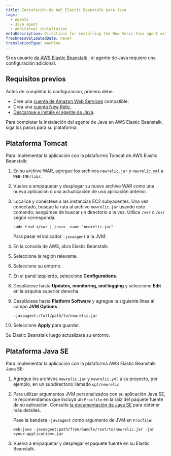 ```yaml
---
title: Instalación de AWS Elastic Beanstalk para Java
tags:
  - Agents
  - Java agent
  - Additional installation
metaDescription: Directions for installing the New Relic Java agent with Elastic Beanstalk.
freshnessValidatedDate: never
translationType: machine
---
```


Si es usuario [de AWS Elastic Beanstalk](http://docs.amazonwebservices.com/elasticbeanstalk/latest/gsg/) , el agente de Java requiere una configuración adicional.

## Requisitos previos

Antes de completar la configuración, primero debe:

* Cree una [cuenta de Amazon Web Services](http://aws.amazon.com/elasticbeanstalk/) compatible.
* Crea una [cuenta New Relic ](http://newrelic.com/signup).
* [Descargue e instale el agente de Java](/docs/agents/java-agent/installation/java-agent-manual-installation).

Para completar la instalación del agente de Java en AWS Elastic Beanstalk, siga los pasos para su plataforma:

## Plataforma Tomcat

Para implementar la aplicación con la plataforma Tomcat de AWS Elastic Beanstalk:

1. En su archivo WAR, agregue los archivos `newrelic.jar` y `newrelic.yml` a `WEB-INF/lib/`.

2. Vuelva a empaquetar y desplegar su nuevo archivo WAR como una nueva aplicación o una actualización de una aplicación anterior.

3. Localice y conéctese a las instancias EC2 subyacentes. Una vez conectado, busque la ruta al archivo `newrelic.jar` usando este comando; asegúrese de buscar un directorio a la vez. Utilice `/var` o `/usr` según corresponda.

   ```
   sudo find </var | /usr> -name "newrelic.jar"
   ```

   Para pasar el indicador `-javaagent` a la JVM:

4. En la consola de AWS, abra Elastic Beanstalk.

5. Seleccione la región relevante.

6. Seleccione su entorno.

7. En el panel izquierdo, seleccione <DNT>**Configurations**</DNT>.

8. Desplácese hasta <DNT>**Updates, monitoring, and logging**</DNT> y seleccione <DNT>**Edit**</DNT> en la esquina superior derecha.

9. Desplácese hasta <DNT>**Platform Software**</DNT> y agregue la siguiente línea al campo <DNT>**JVM Options**</DNT> :

   ```
   -javaagent:/full/path/to/newrelic.jar
   ```

10. Seleccione <DNT>**Apply**</DNT> para guardar.

Su Elastic Beanstalk luego actualizará su entorno.

## Plataforma Java SE

Para implementar la aplicación con la plataforma AWS Elastic Beanstalk Java SE:

1. Agregue los archivos `newrelic.jar` y `newrelic.yml` a su proyecto, por ejemplo, en un subdirectorio llamado `opt/newrelic`.

2. Para utilizar argumentos JVM personalizados con su aplicación Java SE, le recomendamos que incluya un `Procfile` en la raíz del paquete fuente de su aplicación. Consulte [la documentación de Java SE](https://docs.aws.amazon.com/elasticbeanstalk/latest/dg/java-se-platform.html) para obtener más detalles.

   Pase la bandera `-javaagent` como argumento de JVM en `Procfile`:

   ```
   web:java -javaagent:path/from/bundle/root/to/newrelic.jar -jar <your-application>.jar
   ```

3. Vuelva a empaquetar y desplegar el paquete fuente en su Elastic Beanstalk.
